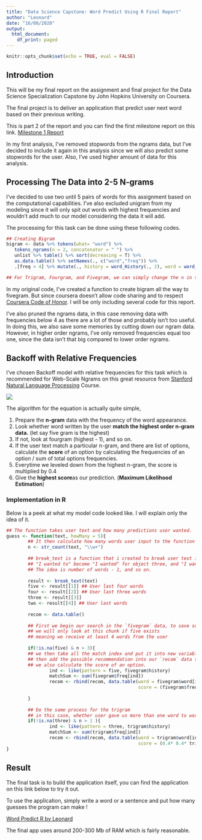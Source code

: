---
title: "Data Science Capstone: Word Predict Using R Final Report"
author: "Leonard"
date: "16/08/2020"
output:
  html_document:
    df_print: paged
---
```{r setup, include=FALSE}
knitr::opts_chunk$set(echo = TRUE, eval = FALSE)
```
## Introduction

This will be my final report on the assignment and final project for the Data Science Specialization Capstone by John Hopkins University on Coursera. 

The final project is to deliver an application that predict user next word based on their previous writing. 

This is part 2 of the report and you can find the first milestone report on this link.
[Milestone 1 Report](https://rpubs.com/valLeonard/647192)

In my first analysis, I've removed stopwords from the ngrams data, but I've decided to include it again in this analysis since we will also predict some stopwords for the user. Also, I've used higher amount of data for this analysis.

## Processing The Data into 2-5 N-grams

I've decided to use two until 5 pairs of words for this assignment based on the computational capabilities. I've also excluded unigram from my modeling since it will only spit out words with highest frequencies and wouldn't add much to our model considering the data it will add. 

The processing for this task can be done using these following codes.
```{r}
## Creating Bigram
bigram <- data %>% tokens(what= "word") %>%
   tokens_ngrams(n = 2, concatenator = " ") %>% 
   unlist %>% table() %>% sort(decreasing = T) %>% 
   as.data.table() %>% setNames(., c("word","freq")) %>% 
   .[freq > 4] %>% mutate(., history = word_History(., 2), word = word_Final(., 2))

## For Trigram, Fourgram, and Fivegram, we can simply change the n in token_ngrams function.
```

In my original code, I've created a function to create bigram all the way to fivegram. But since coursera doesn't allow code sharing and to respect [Coursera Code of Honor](https://learner.coursera.help/hc/en-us/articles/209818863-Coursera-Honor-Code). I will be only including several code for this report. 

I've also pruned the ngrams data, in this case removing data with frequencies below 4 as there are a lot of those and probably isn't too useful. In doing this, we also save some memories by cutting down our ngram data. However, in higher order ngrams, I've only removed frequencies equal too one, since the data isn't that big compared to lower order ngrams.

## Backoff with Relative Frequencies

I've chosen Backoff model with relative frequencies for this task which is recommended for Web-Scale Ngrams on this great resource from [Stanford Natural Language Processing](https://www.youtube.com/watch?v=naNezonMA7k&list=PLQiyVNMpDLKnZYBTUOlSI9mi9wAErFtFm&index=17) Course. 

![](./formul.PNG)

The algorithm for the equation is actually quite simple,

1. Prepare the **n-gram** data with the frequency of the word appearance. 
2. Look whether word written by the user **match the highest order n-gram data.** (let say five gram is the highest) 
3. If not, look at fourgram (highest - 1), and so on.
4. If the user text match a particular n-gram, and there are list of options, calculate the **score** of an option by calculating the frequencies of an option / sum of total options frequencies. 
5. Everytime we leveled down from the highest n-gram, the score is multiplied by 0.4
6. Give the **highest score**as our prediction. (**Maximum Likelihood Estimation**)

### Implementation in R

Below is a peek at what my model code looked like. I will explain only the idea of it. 
```{r, eval=FALSE}
## The function takes user text and how many predictions user wanted.
guess <- function(text, howMany = 5){
        ## It then calculate how many words user input to the function
        n <- str_count(text, "\\w+")
        
        ## break_text is a function that i created to break user text into multiple section, for example,
        ## "I wanted to" become "I wanted" for object three, and "I wanted to" for object four 
        ## The idea is number of words - 1, and so on. 
        
        result <- break_text(text)
        five <- result[[1]] ## User last four words
        four <- result[[2]] ## User last three words
        three <- result[[3]]
        two <- result[[4]] ## User last words
        
        recom <- data.table()
        
        ## First we begin our search in the `fivegram` data, to save some computation, 
        ## we will only look at this chunk if five exists 
        ## meaning we receive at least 4 words from the user
        
        if(!is.na(five) & n > 3){
        ## we then take all the match index and put it into new variable,
        ## then add the possible recommendation into our `recom` data table.
        ## we also calculate the score of an option.
                ind <- like(pattern = five, fivegram$history)
                matchSum <- sum(fivegram$freq[ind])
                recom <- rbind(recom, data.table(word = fivegram$word[ind], 
                                                 score = (fivegram$freq[ind]/matchSum)))
                
        }
        
        ## Do the same process for the trigram
        ## in this case, whether user gave us more than one word to work with.
        if(!is.na(three) & n > 1 ){
                ind <- like(pattern = three, trigram$history)
                matchSum <- sum(trigram$freq[ind])
                recom <- rbind(recom, data.table(word = trigram$word[ind], 
                                                 score = (0.4* 0.4* trigram$freq[ind]/matchSum)))
}
```

## Result

The final task is to build the application itself, you can find the application on this link below to try it out. 

To use the application, simply write a word or a sentence and put how many guesses the program can make !

[Word Predict R by Leonard](https://valensioleonard.shinyapps.io/PredictWord/)

The final app uses around 200-300 Mb of RAM which is fairly reasonable.  



